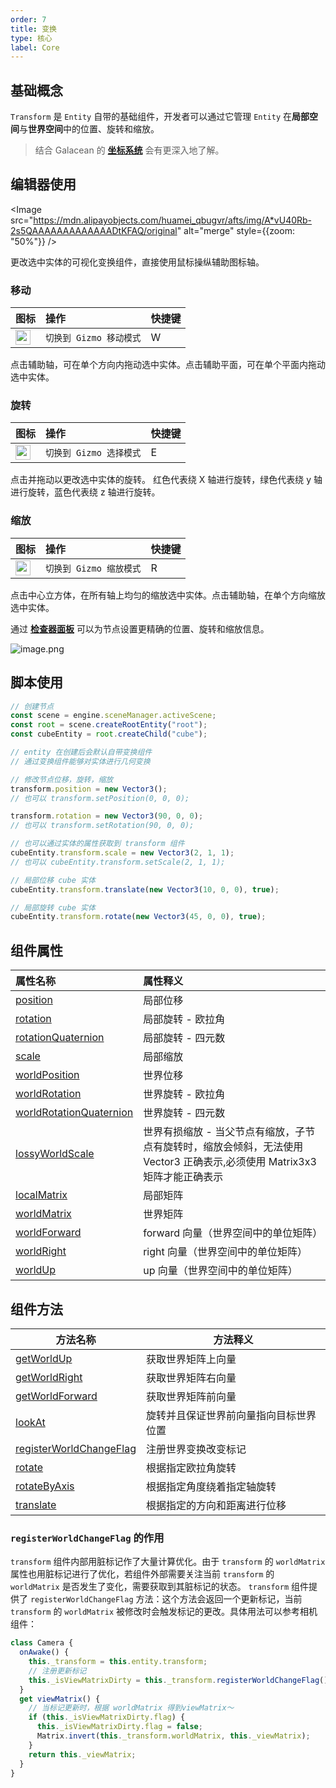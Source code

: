 ```yaml
---
order: 7
title: 变换
type: 核心
label: Core
---
```


## 基础概念

`Transform` 是 `Entity` 自带的基础组件，开发者可以通过它管理 `Entity` 在**局部空间**与**世界空间**中的位置、旋转和缩放。

> 结合 Galacean 的 **[坐标系统](/docs/core/space)** 会有更深入地了解。

<Playground href="/embed/transform-basic" />

## 编辑器使用

<Image src="https://mdn.alipayobjects.com/huamei_qbugvr/afts/img/A*vU40Rb-2s5QAAAAAAAAAAAAADtKFAQ/original" alt="merge" style={{zoom: "50%"}} />

更改选中实体的可视化变换组件，直接使用鼠标操纵辅助图标轴。

<h3 id = '1'> 移动 </h3>

| 图标                                                                                                                              | 操作                    | 快捷键 |
| :-------------------------------------------------------------------------------------------------------------------------------- | :---------------------- | :----- |
| <img src="https://mdn.alipayobjects.com/huamei_qbugvr/afts/img/A*s6H2RIawrzgAAAAAAAAAAAAADtKFAQ/original" width="24" height="24" /> | `切换到 Gizmo 移动模式` | W      |

点击辅助轴，可在单个方向内拖动选中实体。点击辅助平面，可在单个平面内拖动选中实体。

<h3 id = '2'> 旋转 </h3>

| 图标                                                                                                                              | 操作                    | 快捷键 |
| :-------------------------------------------------------------------------------------------------------------------------------- | :---------------------- | :----- |
| <img src="https://mdn.alipayobjects.com/huamei_qbugvr/afts/img/A*lwdcRK3MAUIAAAAAAAAAAAAADtKFAQ/original" width="24" height="24" /> | `切换到 Gizmo 选择模式` | E      |

点击并拖动以更改选中实体的旋转。
红色代表绕 X 轴进行旋转，绿色代表绕 y 轴进行旋转，蓝色代表绕 z 轴进行旋转。

<h3 id = '3'> 缩放 </h3>

| 图标                                                                                                                              | 操作                    | 快捷键 |
| :-------------------------------------------------------------------------------------------------------------------------------- | :---------------------- | :----- |
| <img src="https://mdn.alipayobjects.com/huamei_qbugvr/afts/img/A*r7RiRpAiJm0AAAAAAAAAAAAADtKFAQ/original" width="24" height="24" /> | `切换到 Gizmo 缩放模式` | R      |

点击中心立方体，在所有轴上均匀的缩放选中实体。点击辅助轴，在单个方向缩放选中实体。

通过 **[检查器面板](/docs/interface/inspector)** 可以为节点设置更精确的位置、旋转和缩放信息。

<Image src="https://mdn.alipayobjects.com/huamei_yo47yq/afts/img/A*Y0qPTptpIBoAAAAAAAAAAAAADhuCAQ/original" alt="image.png"  />

## 脚本使用

```typescript
// 创建节点
const scene = engine.sceneManager.activeScene;
const root = scene.createRootEntity("root");
const cubeEntity = root.createChild("cube");

// entity 在创建后会默认自带变换组件
// 通过变换组件能够对实体进行几何变换

// 修改节点位移，旋转，缩放
transform.position = new Vector3();
// 也可以 transform.setPosition(0, 0, 0);

transform.rotation = new Vector3(90, 0, 0);
// 也可以 transform.setRotation(90, 0, 0);

// 也可以通过实体的属性获取到 transform 组件
cubeEntity.transform.scale = new Vector3(2, 1, 1);
// 也可以 cubeEntity.transform.setScale(2, 1, 1);

// 局部位移 cube 实体
cubeEntity.transform.translate(new Vector3(10, 0, 0), true);

// 局部旋转 cube 实体
cubeEntity.transform.rotate(new Vector3(45, 0, 0), true);
```

## 组件属性

| 属性名称                                                                | 属性释义                                                                                                                 |
| :---------------------------------------------------------------------- | :----------------------------------------------------------------------------------------------------------------------- |
| [position](/apis/core/#Transform-position)                               | 局部位移                                                                                                                 |
| [rotation](/apis/core/#Transform-rotation)                               | 局部旋转 - 欧拉角                                                                                                        |
| [rotationQuaternion](/apis/core/#Transform-rotationquaternion)           | 局部旋转 - 四元数                                                                                                        |
| [scale](/apis/core/#Transform-scale)                                     | 局部缩放                                                                                                                 |
| [worldPosition](/apis/core/#Transform-worldPosition)                     | 世界位移                                                                                                                 |
| [worldRotation](/apis/core/#Transform-worldRotation)                     | 世界旋转 - 欧拉角                                                                                                        |
| [worldRotationQuaternion](/apis/core/#Transform-worldRotationQuaternion) | 世界旋转 - 四元数                                                                                                        |
| [lossyWorldScale](/apis/core/#Transform-lossyWorldScale)                 | 世界有损缩放 - 当父节点有缩放，子节点有旋转时，缩放会倾斜，无法使用 Vector3 正确表示,必须使用 Matrix3x3 矩阵才能正确表示 |
| [localMatrix](/apis/core/#Transform-localMatrix)                         | 局部矩阵                                                                                                                 |
| [worldMatrix](/apis/core/#Transform-worldMatrix)                         | 世界矩阵                                                                                                                 |
| [worldForward](/apis/core/#Transform-worldMatrix)                        | forward 向量（世界空间中的单位矩阵）                                                                                     |
| [worldRight](/apis/core/#Transform-worldMatrix)                          | right 向量（世界空间中的单位矩阵）                                                                                       |
| [worldUp](/apis/core/#Transform-worldMatrix)                             | up 向量（世界空间中的单位矩阵）                                                                                          |

## 组件方法

| 方法名称                                                                | 方法释义                               |
| ----------------------------------------------------------------------- | -------------------------------------- |
| [getWorldUp](/apis/core/#Transform-getWorldUp)                           | 获取世界矩阵上向量                     |
| [getWorldRight](/apis/core/#Transform-getWorldRight)                     | 获取世界矩阵右向量                     |
| [getWorldForward](/apis/core/#Transform-getWorldForward)                 | 获取世界矩阵前向量                     |
| [lookAt](/apis/core/#Transform-lookAt)                                   | 旋转并且保证世界前向量指向目标世界位置 |
| [registerWorldChangeFlag](/apis/core/#Transform-registerWorldChangeFlag) | 注册世界变换改变标记                   |
| [rotate](/apis/core/#Transform-rotate)                                   | 根据指定欧拉角旋转                     |
| [rotateByAxis](/apis/core/#Transform-rotateByAxis)                       | 根据指定角度绕着指定轴旋转             |
| [translate](/apis/core/#Transform-translate)                             | 根据指定的方向和距离进行位移           |

### `registerWorldChangeFlag` 的作用

`transform` 组件内部用脏标记作了大量计算优化。由于 `transform` 的 `worldMatrix` 属性也用脏标记进行了优化，若组件外部需要关注当前 `transform` 的 `worldMatrix` 是否发生了变化，需要获取到其脏标记的状态。 `transform` 组件提供了 `registerWorldChangeFlag` 方法：这个方法会返回一个更新标记，当前 `transform` 的 `worldMatrix` 被修改时会触发标记的更改。具体用法可以参考相机组件：

```typescript
class Camera {
  onAwake() {
    this._transform = this.entity.transform;
    // 注册更新标记
    this._isViewMatrixDirty = this._transform.registerWorldChangeFlag();
  }
  get viewMatrix() {
    // 当标记更新时，根据 worldMatrix 得到viewMatrix～
    if (this._isViewMatrixDirty.flag) {
      this._isViewMatrixDirty.flag = false;
      Matrix.invert(this._transform.worldMatrix, this._viewMatrix);
    }
    return this._viewMatrix;
  }
}
```

